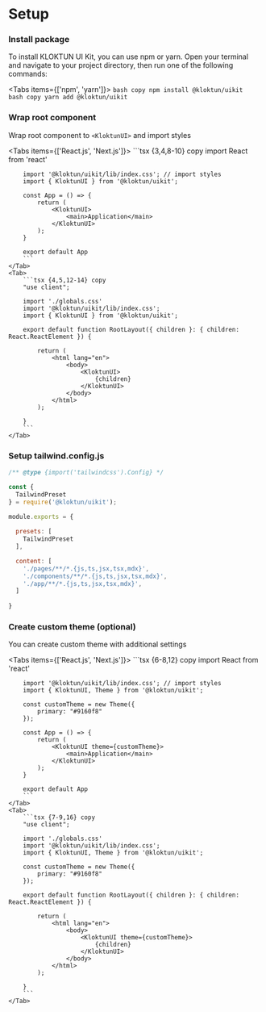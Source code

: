 
# Setup

<Steps>
 
### Install package

To install KLOKTUN UI Kit, you can use npm or yarn. Open your terminal and navigate to your project directory, then run one of the following commands:

<Tabs items={['npm', 'yarn']}>
    <Tab>
        ```bash copy
        npm install @kloktun/uikit
        ```
    </Tab>
    <Tab>
        ```bash copy
        yarn add @kloktun/uikit
        ```
    </Tab>
</Tabs>

### Wrap root component
 
Wrap root component to `<KloktunUI>` and import styles

<Tabs items={['React.js', 'Next.js']}>
    <Tab>
        ```tsx {3,4,8-10} copy
        import React from 'react'

        import '@kloktun/uikit/lib/index.css'; // import styles
        import { KloktunUI } from '@kloktun/uikit';

        const App = () => {
            return (
                <KloktunUI>
                    <main>Application</main>
                </KloktunUI>
            );
        }

        export default App
        ``` 
    </Tab>
    <Tab>
        ```tsx {4,5,12-14} copy
        "use client";

        import './globals.css'
        import '@kloktun/uikit/lib/index.css';
        import { KloktunUI } from '@kloktun/uikit';

        export default function RootLayout({ children }: { children: React.ReactElement }) {

            return (
                <html lang="en">
                    <body>
                        <KloktunUI>
                            {children}
                        </KloktunUI> 
                    </body>
                </html>
            );

        }
        ``` 
    </Tab>

</Tabs>


### Setup tailwind.config.js

```js {3-8,20,24,28,32} copy
/** @type {import('tailwindcss').Config} */

const {
  TailwindPreset
} = require('@kloktun/uikit');
 
module.exports = {

  presets: [
    TailwindPreset
  ],

  content: [
    './pages/**/*.{js,ts,jsx,tsx,mdx}',
    './components/**/*.{js,ts,jsx,tsx,mdx}',
    './app/**/*.{js,ts,jsx,tsx,mdx}',
  ]
  
}
```

### Create custom theme (optional)

You can create custom theme with additional settings

<Tabs items={['React.js', 'Next.js']}>
    <Tab>
        ```tsx {6-8,12} copy
        import React from 'react'

        import '@kloktun/uikit/lib/index.css'; // import styles
        import { KloktunUI, Theme } from '@kloktun/uikit';

        const customTheme = new Theme({
            primary: "#9160f8"
        });

        const App = () => {
            return (
                <KloktunUI theme={customTheme}>
                    <main>Application</main>
                </KloktunUI>
            );
        }

        export default App
        ``` 
    </Tab>
    <Tab>
        ```tsx {7-9,16} copy
        "use client";

        import './globals.css'
        import '@kloktun/uikit/lib/index.css';
        import { KloktunUI, Theme } from '@kloktun/uikit';

        const customTheme = new Theme({
            primary: "#9160f8"
        });

        export default function RootLayout({ children }: { children: React.ReactElement }) {

            return (
                <html lang="en">
                    <body>
                        <KloktunUI theme={customTheme}>
                            {children}
                        </KloktunUI> 
                    </body>
                </html>
            );

        }
        ``` 
    </Tab>

</Tabs>

</Steps>